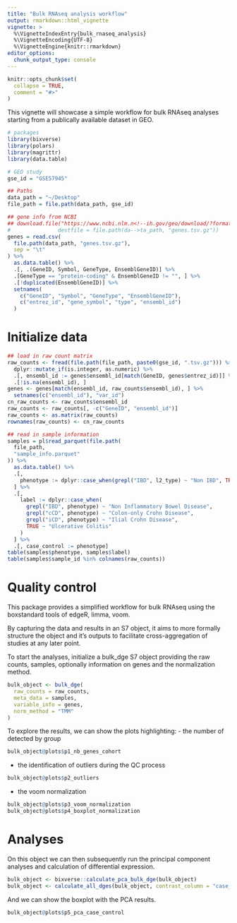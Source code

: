 ```yaml
---
title: "Bulk RNAseq analysis workflow"
output: rmarkdown::html_vignette
vignette: >
  %\VignetteIndexEntry{bulk_rnaseq_analysis}
  %\VignetteEncoding{UTF-8}
  %\VignetteEngine{knitr::rmarkdown}
editor_options: 
  chunk_output_type: console
---
```


```r
knitr::opts_chunk$set(
  collapse = TRUE,
  comment = "#>"
)
```

This vignette will showcase a simple workflow for bulk RNAseq analyses starting from a publically available dataset in GEO.

```r
# packages
library(bixverse)
library(polars)
library(magrittr)
library(data.table)

# GEO study 
gse_id = "GSE57945"

## Paths
data_path = "~/Desktop"
file_path = file.path(data_path, gse_id)

## gene info from NCBI
## download.file("https://www.ncbi.nlm.n<!--ih.gov/geo/download/?format=file&type=rnaseq_counts&file=Human.GRCh38.p13.annot.tsv.gz",
#               destfile = file.path(da-->ta_path, "genes.tsv.gz"))
genes = read.csv(
  file.path(data_path, "genes.tsv.gz"),
  sep = "\t"
) %>%
  as.data.table() %>%
  .[, .(GeneID, Symbol, GeneType, EnsemblGeneID)] %>%
  .[GeneType == "protein-coding" & EnsemblGeneID != "", ] %>%
  .[!duplicated(EnsemblGeneID)] %>%
  setnames(
    c("GeneID", "Symbol", "GeneType", "EnsemblGeneID"),
    c("entrez_id", "gene_symbol", "type", "ensembl_id")
  )
```

# Initialize data

```r
## load in raw count matrix
raw_counts <- fread(file.path(file_path, paste0(gse_id, ".tsv.gz"))) %>% 
  dplyr::mutate_if(is.integer, as.numeric) %>% 
  .[, ensembl_id := genes$ensembl_id[match(GeneID, genes$entrez_id)]] %>% 
  .[!is.na(ensembl_id), ]
genes <- genes[match(ensembl_id, raw_counts$ensembl_id), ] %>%
  setnames(c("ensembl_id"), "var_id")
cn_raw_counts <- raw_counts$ensembl_id
raw_counts <- raw_counts[, -c("GeneID", "ensembl_id")]
raw_counts <- as.matrix(raw_counts)
rownames(raw_counts) <- cn_raw_counts

## read in sample information
samples = pl$read_parquet(file.path(
  file_path,
  "sample_info.parquet"
)) %>%
  as.data.table() %>%
  .[,
    phenotype := dplyr::case_when(grepl("IBD", l2_type) ~ "Non IBD", TRUE ~ l2_type)
  ] %>%
  .[,
    label := dplyr::case_when(
      grepl("IBD", phenotype) ~ "Non Inflammatory Bowel Disease",
      grepl("cCD", phenotype) ~ "Colon-only Crohn Disease",
      grepl("iCD", phenotype) ~ "Ilial Crohn Disease",
      TRUE ~ "Ulcerative Colitis"
    )
  ] %>%
  .[, case_control := phenotype]
table(samples$phenotype, samples$label)
table(samples$sample_id %in% colnames(raw_counts))
```

# Quality control

This package provides a simplified workflow for bulk RNAseq using the boxstandard tools of edgeR, limma, voom. 

By capturing the data and results in an S7 object, it aims to more formally structure the object and it's outputs to facilitate cross-aggregation of studies at any later point.

To start the analyses, initialize a bulk_dge S7 object providing the raw counts, samples, optionally information on genes and the normalization method.

```r
bulk_object <- bulk_dge(
  raw_counts = raw_counts,
  meta_data = samples,
  variable_info = genes,
  norm_method = "TMM"
)
```

To explore the results, we can show the plots highlighting:
- the number of detected by group

```r
bulk_object@plots$p1_nb_genes_cohort
```

- the identification of outliers during the QC process

```r
bulk_object@plots$p2_outliers
```

- the voom normalization

```r
bulk_object@plots$p3_voom_normalization
bulk_object@plots$p4_boxplot_normalization
```

# Analyses

On this object we can then subsequently run the principal component analyses and calculation of differential expression. 

```r
bulk_object <- bixverse::calculate_pca_bulk_dge(bulk_object)
bulk_object <- calculate_all_dges(bulk_object, contrast_column = "case_control")
```

And we can show the boxplot with the PCA results.

```r
bulk_object@plots$p5_pca_case_control
```
